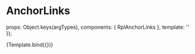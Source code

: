 
<Meta title="Molecules/AnchorLinks" />

# AnchorLinks

  props: Object.keys(argTypes),
  components: { RplAnchorLinks },
  template: '<rpl-anchor-links :title="title" :links="links" />'
});

<Canvas>
  <Story
    name="AnchorLinks"
    args={{
      title: 'On this page:',
      links: [
        { text: 'This is the first anchor link', url: '#', type: 'h2' },
        { text: 'This is sub heading following first anchor link', url: '#', type: 'h3' },
        { text: 'Second link to extra content', url: '#', type: 'h2' },
        { text: 'Third link goes here', url: '#', type: 'h2' },
        { text: 'Link to additional content', url: '#', type: 'h2' },
        { text: 'Another link to extra content', url: '#', type: 'h2' },
        { text: 'This is another sub heading', url: '#', type: 'h3' },
        { text: 'And another sub heading', url: '#', type: 'h3' },
        { text: 'This is another link', url: '#', type: 'h2' }
      ]
    }}
  >
    {Template.bind({})}
  </Story>
</Canvas>

<ArgsTable of={RplAnchorLinks} />

